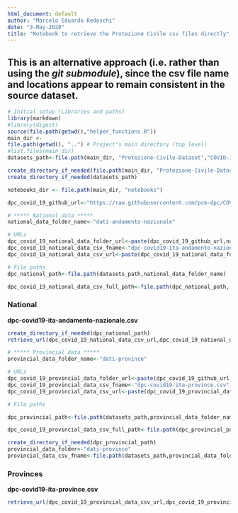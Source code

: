```yaml
---
html_document: default
author: "Marcelo Eduardo Redoschi"
date: "3-May-2020"
title: "Notebook to retrieve the Protezione Civile csv files directly"
---
```


## This is an alternative approach (i.e. rather than using the *git submodule*), since the csv file name and locations appear to remain consistent in the source dataset.

```r
# Initial setup (Libraries and paths)
library(markdown)
#library(digest)
source(file.path(getwd(),"helper_functions.R"))
main_dir <-
file.path(getwd(), "..") # Project's main directory (top level)
#list.files(main_dir)
datasets_path<-file.path(main_dir, "Protezione-Civile-Dataset","COVID-19")

create_directory_if_needed(file.path(main_dir, "Protezione-Civile-Dataset"))
create_directory_if_needed(datasets_path)

notebooks_dir <- file.path(main_dir, "notebooks")

dpc_covid_19_github_url<-"https://raw.githubusercontent.com/pcm-dpc/COVID-19/master"

```

```r

# ***** National data *****
national_data_folder_name<-"dati-andamento-nazionale"

# URLs
dpc_covid_19_national_data_folder_url<-paste(dpc_covid_19_github_url,national_data_folder_name,sep="/")
dpc_covid_19_national_data_csv_fname<-"dpc-covid19-ita-andamento-nazionale.csv"
dpc_covid_19_national_data_csv_url<-paste(dpc_covid_19_national_data_folder_url,dpc_covid_19_national_data_csv_fname,sep="/")

# File paths
dpc_national_path<-file.path(datasets_path,national_data_folder_name)

dpc_covid_19_national_data_csv_full_path<-file.path(dpc_national_path, dpc_covid_19_national_data_csv_fname)

```

### National
**dpc-covid19-ita-andamento-nazionale.csv**
```r
create_directory_if_needed(dpc_national_path)
retrieve_url(dpc_covid_19_national_data_csv_url,dpc_covid_19_national_data_csv_full_path)
```

```r
# ***** Provincial data *****
provincial_data_folder_name<-"dati-province"

# URLs
dpc_covid_19_provincial_data_folder_url<-paste(dpc_covid_19_github_url,provincial_data_folder_name,sep="/")
dpc_covid_19_provincial_data_csv_fname<-"dpc-covid19-ita-province.csv"
dpc_covid_19_provincial_data_csv_url<-paste(dpc_covid_19_provincial_data_folder_url,dpc_covid_19_provincial_data_csv_fname,sep="/")

# File paths

dpc_provincial_path<-file.path(datasets_path,provincial_data_folder_name)

dpc_covid_19_provincial_data_csv_full_path<-file.path(dpc_provincial_path, dpc_covid_19_provincial_data_csv_fname)

create_directory_if_needed(dpc_provincial_path)
provincial_data_folder<-"dati-province"
provincial_data_csv_fname<-file.path(datasets_path,provincial_data_folder)
```

### Provinces
**dpc-covid19-ita-province.csv**
```r
retrieve_url(dpc_covid_19_provincial_data_csv_url,dpc_covid_19_provincial_data_csv_full_path)
```
